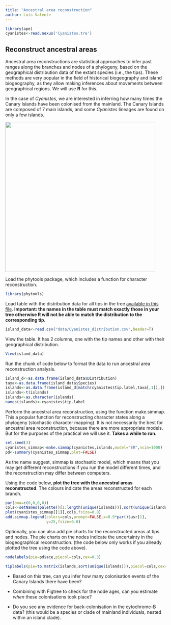```yaml
---
title: "Ancestral area reconstruction"
author: Luís Valente
---
```


```r
library(ape)
cyanistes<-read.nexus('Cyanistes.tre')
```

## Reconstruct ancestral areas

Ancestral area reconstructions are statistical approaches to infer past ranges along the branches and nodes of a phylogeny, based on the geographical distribution data of the extant species (i.e., the tips). These methods are very popular in the field of historical biogeography and island biogeography, as they allow making inferences about movements between geographical regions. We will use **R** for this.

In the case of *Cyanistes*, we are interested in inferring how many times the Canary Islands have been colonised from the mainland. The Canary Islands are composed of 7 main islands, and some *Cyanistes* lineages are found on only a few islands.

![](images/Canary_islands.png){width="471"}

Load the phytools package, which includes a function for character reconstruction.

```r
library(phytools)
```

Load table with the distribution data for all tips in the tree [available in this file](data/Cyanistes_distribution.csv). **Important: the names in the table must match exactly those in your tree otherwise R will not be able to match the distribution to the corresponding tip.**

```r
island_data<-read.csv("data/Cyanistes_distribution.csv",header=T)
```

View the table. It has 2 columns, one with the tip names and other with their geographical distribution.

```r
View(island_data)
```

Run the chunk of code below to format the data to run ancestral area reconstruction analysis.

```r
island_d<-as.data.frame(island_data$Distribution)
taxa<-as.data.frame(island_data$Species)
islands<-as.data.frame(island_d[match(cyanistes$tip.label,taxa[,1]),])
islands<-t(islands)
islands<-as.character(islands)
names(islands)<-cyanistes$tip.label
```

Perform the ancestral area reconstruction, using the function make.simmap. This a popular function for reconstructing character states along a phylogeny (stochastic character mapping). It is not necessarily the best for ancestral area reconstruction, because there are more appropriate models. But for the purposes of the practical we will use it. **Takes a while to run.**

```r
set.seed(3)
cyanistes_simmap<-make.simmap(cyanistes,islands,model="ER",nsim=1000)
pd<-summary(cyanistes_simmap,plot=FALSE)
```

As the name suggest, simmap is stochastic model, which means that you may get different reconstructions if you run the model different times, and the reconstruction may differ between computers.

Using the code below, **plot the tree with the ancestral areas reconstructed**. The colours indicate the areas reconstructed for each branch.

```r
par(oma=c(0,0,0,0))
cols<-setNames(palette()[1:length(unique(islands))],sort(unique(islands)))
plot(cyanistes_simmap[[1]],cols,fsize=0.8)
add.simmap.legend(colors=cols,prompt=FALSE,x=0.9*par()$usr[1],
                  y=25,fsize=0.8)
```

Optionally, you can also add pie charts for the reconstructed areas at tips and nodes. The pie charts on the nodes indicate the uncertainty in the biogeographical reconstruction. (the code below only works if you already plotted the tree using the code above).

```r
nodelabels(pie=pd$ace,piecol=cols,cex=0.3)

tiplabels(pie=to.matrix(islands,sort(unique(islands))),piecol=cols,cex=0.1)
```

-   Based on this tree, can you infer how many colonisation events of the Canary Islands there have been?

-   Combining with Figtree to check for the node ages, can you estimate *when* these colonisations took place?

-   Do you see any evidence for back-colonisation in the cytochrome-B data? (this would be a species or clade of mainland individuals, nested within an island clade).
